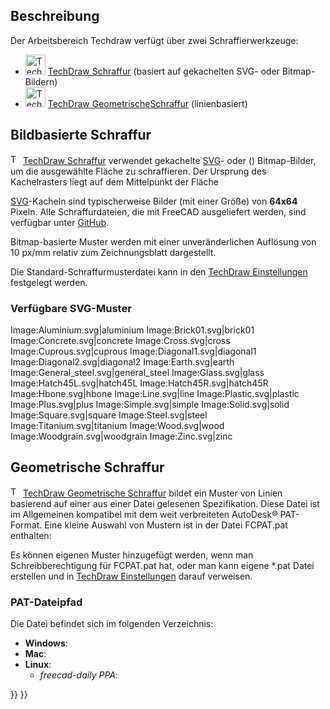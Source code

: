 <languages/>

{{Docnav/de
|[[TechDraw_Templates/de|Vorlagen]]
|[[TechDraw_Geometric_dimensioning_and_tolerancing/de|Geometric dimensioning and tolerancing]]
|[[TechDraw_Workbench/de|TechDraw]]
|IconL=
|IconR=
|IconC=Workbench_TechDraw.svg
}}

{{TOCright}}

<span id="Description"></span>
== Beschreibung ==

Der Arbeitsbereich Techdraw verfügt über zwei Schraffierwerkzeuge: 
*[[Image:TechDraw_Hatch.svg|32px]] [[TechDraw_Hatch/de|TechDraw Schraffur]] (basiert auf gekachelten SVG- oder Bitmap-Bildern) 
*[[Image:TechDraw_GeometricHatch.svg|32px]] [[TechDraw_GeometricHatch/de|TechDraw GeometrischeSchraffur]] (linienbasiert)

<span id="Image_based_hatch"></span>
== Bildbasierte Schraffur ==

[[Image:TechDraw_Hatch.svg|16px]] [[TechDraw_Hatch/de|TechDraw Schraffur]] verwendet gekachelte [[SVG/de|SVG]]- oder ({{Version/de|0.21}}) Bitmap-Bilder, um die ausgewählte Fläche zu schraffieren. Der Ursprung des Kachelrasters liegt auf dem Mittelpunkt der Fläche

[[SVG/de|SVG]]-Kacheln sind typischerweise Bilder (mit einer Größe) von '''64x64''' Pixeln. Alle Schraffurdateien, die mit FreeCAD ausgeliefert werden, sind verfügbar unter [https://github.com/FreeCAD/FreeCAD/tree/master/src/Mod/Draft/Resources/patterns GitHub].

Bitmap-basierte Muster werden mit einer unveränderlichen Auflösung von 10 px/mm relativ zum Zeichnungsblatt dargestellt.

Die Standard-Schraffurmusterdatei kann in den [[TechDraw_Preferences/de|TechDraw Einstellungen]] festgelegt werden.

<span id="Available_SVG_patterns"></span>
=== Verfügbare SVG-Muster ===

<gallery mode=nolines widths=96px heights=96px>
Image:Aluminium.svg|aluminium
Image:Brick01.svg|brick01
Image:Concrete.svg|concrete
Image:Cross.svg|cross
Image:Cuprous.svg|cuprous
Image:Diagonal1.svg|diagonal1
Image:Diagonal2.svg|diagonal2
Image:Earth.svg|earth
Image:General_steel.svg|general_steel<!--Keep underscore in caption as this is the name in the GUI-->
Image:Glass.svg|glass
Image:Hatch45L.svg|hatch45L
Image:Hatch45R.svg|hatch45R
Image:Hbone.svg|hbone
Image:Line.svg|line
Image:Plastic.svg|plastic
Image:Plus.svg|plus
Image:Simple.svg|simple
Image:Solid.svg|solid
Image:Square.svg|square
Image:Steel.svg|steel
Image:Titanium.svg|titanium
Image:Wood.svg|wood
Image:Woodgrain.svg|woodgrain
Image:Zinc.svg|zinc
</gallery>

<span id="Geometric_hatch"></span>
== Geometrische Schraffur ==

[[Image:TechDraw_GeometricHatch.svg|16px]] [[TechDraw_GeometricHatch/de|TechDraw Geometrische Schraffur]] bildet ein Muster von Linien basierend auf einer aus einer Datei gelesenen Spezifikation.  Diese Datei ist im Allgemeinen kompatibel mit dem weit verbreiteten AutoDesk® PAT-Format.  Eine kleine Auswahl von Mustern ist in der Datei FCPAT.pat enthalten:

{{Code|code=
; standard PAT patterns

*Diamond, 45 diagonals L & R, Solid, 1.0 mm separation
45,0,0,0,1.0
-45,0,0,0,1.0
*Diamond2, 45 diagonals L & R, Solid, 2.0 mm separation
45,0,0,0,2.0
-45,0,0,0,2.0
*Diamond4, 45 diagonals L & R, Solid, 4.0 mm separation
45,0,0,0,4.0
-45,0,0,0,4.0
*Diagonal4, 45 diagonal R, Solid, 4.0 mm separation
45,0,0,0,4.0
*Diagonal5, 45 diagonal L, Solid, 4.0 mm separation
-45,0,0,0,4.0
*Square, square grid, Solid, 5.0 mm separation 
90,1,1,0,5.0
0,0,0,1,5.0
*Horizontal5, horizontal lines, Solid 5.0 separation
0,0,0,0,5.0
*Vertical5, vertical lines, Solid, 5.0 separation
90,0,0,0,5.0
}}

Es können eigenen Muster hinzugefügt werden, wenn man Schreibberechtigung für FCPAT.pat hat, oder man kann eigene *.pat Datei erstellen und in [[TechDraw_Preferences/de|TechDraw Einstellungen]] darauf verweisen.

<span id="PAT_File_Path"></span>
=== PAT-Dateipfad ===

Die Datei {{incode|FCPAT.pat}} befindet sich im folgenden Verzeichnis:

* '''Windows''': {{incode|C:\Program Files\FreeCAD\data\Mod\TechDraw\PAT\}}
* '''Mac''': {{incode|/Applications/FreeCAD.app/Contents/Mod/TechDraw/PAT/}}
* '''Linux''': {{incode|/usr/share/freecad/Mod/TechDraw/PAT/}}
** ''freecad-daily PPA'': {{incode|/usr/share/freecad-daily/Mod/TechDraw/PAT/}}


{{Docnav/de
|[[TechDraw_Templates/de|Vorlagen]]
|[[TechDraw_Geometric_dimensioning_and_tolerancing/de|Geometric dimensioning and tolerancing]]
|[[TechDraw_Workbench/de|TechDraw]]
|IconL=
|IconR=
|IconC=Workbench_TechDraw.svg
}}

{{TechDraw_Tools_navi{{#translation:}}}}
{{Userdocnavi{{#translation:}}}}